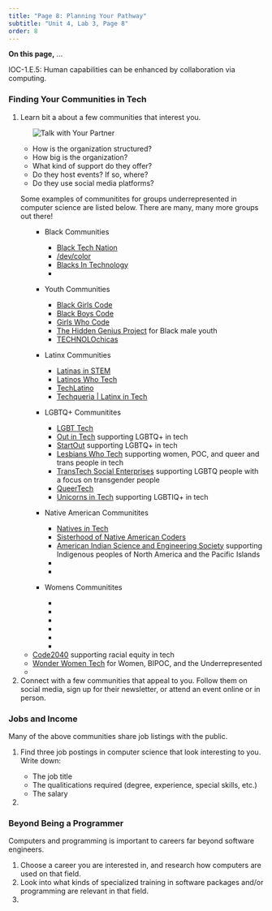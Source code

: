```yaml
---
title: "Page 8: Planning Your Pathway"
subtitle: "Unit 4, Lab 3, Page 8"
order: 8
---
```


::: learn
<p><strong>On this page,</strong> ...</p>
:::

::: todo
IOC-1.E.5: Human capabilities can be enhanced by collaboration via
computing.<br />
:::

<p>

</p>

<h3>Finding Your Communities in Tech</h3>

::: forYouToDo
<ol>

<li>

Learn bit a about a few communities that interest you.

<ul>

<img src="/img/icons/talk-with-your-partner.png" title="Talk with Your Partner" alt="Talk with Your Partner" class="float-end"/>

<li>How is the organization structured?</li>

<li>How big is the organization?</li>

<li>What kind of support do they offer?</li>

<li>Do they host events? If so, where?</li>

<li>Do they use social media platforms?</li>

</ul>

::: endnote
Some examples of communitites for groups underrepresented in computer
science are listed below. There are many, many more groups out there!

<ul>

<ul>

<li>

Black Communities

<ul>

<li><a href="https://blacktechnation.com/" title="Black Tech Nation" target="_blank">Black
Tech Nation</a></li>

<li><a href="https://devcolor.org/" title="/dev/color" target="_blank">/dev/color</a></li>

<li><a href="https://www.blacksintechnology.net/" title="Blacks In Technology" target="_blank">Blacks
In Technology</a></li>

<li><a href="" title="" target="_blank"></a></li>

</ul>

</li>

<li>

Youth Communities

<ul>

<li><a href="https://www.blackgirlscode.com/" title="Black Girls Code" target="_blank">Black
Girls Code</a></li>

<li><a href="https://www.blackboyscode.com/" title="Black Boys Code" target="_blank">Black
Boys Code</a></li>

<li><a href="https://girlswhocode.com/" title="Girls Who Code" target="_blank">Girls
Who Code</a></li>

<li><a href="https://www.hiddengeniusproject.org/" title="The Hidden Genius Project" target="_blank">The
Hidden Genius Project</a> for Black male youth</li>

<li><a href="https://technolochicas.org/" title="TECHNOLOchicas" target="_blank">TECHNOLOchicas</a></li>

</ul>

</li>

<li>

Latinx Communities

<ul>

<li><a href="http://www.latinasinstem.com/" title="Latinas in STEM" target="_blank">Latinas
in STEM</a></li>

<li><a href="https://latinoswhotech.com/" title="Latinos Who Tech" target="_blank">Latinos
Who Tech</a></li>

<li><a href="https://techlatino.org/" title="TechLatino" target="_blank">TechLatino</a></li>

<li><a href="https://techqueria.org/" title="Techqueria | Latinx in Tech" target="_blank">Techqueria
\| Latinx in Tech</a></li>

</ul>

</li>

<li>

LGBTQ+ Communitites

<ul>

<li><a href="https://www.lgbttech.org/" title="LGBT Tech" target="_blank">LGBT
Tech</a></li>

<li><a href="https://outintech.com/" title="Out in Tech" target="_blank">Out
in Tech</a> supporting LGBTQ+ in tech</li>

<li><a href="https://startout.org/" title="StartOut" target="_blank">StartOut</a>
supporting LGBTQ+ in tech</li>

<li><a href="https://lesbianswhotech.org/" title="Lesbians Who Tech" target="_blank">Lesbians
Who Tech</a> supporting women, POC, and queer and trans people in
tech</li>

<li><a href="https://transtechsocial.org/" title="TransTech Social Enterprises" target="_blank">TransTech
Social Enterprises</a> supporting LGBTQ people with a focus on
transgender people</li>

<li><a href="https://www.queertech.org/" title="QueerTech" target="_blank">QueerTech</a></li>

<li><a href="https://www.unicornsintech.com/" title="Unicorns in Tech" target="_blank">Unicorns
in Tech</a> supporting LGBTIQ+ in tech</li>

</ul>

</li>

<li>

Native American Communitites

<ul>

<li><a href="https://nativesintech.org/" title="Natives in Tech" target="_blank">Natives
in Tech</a></li>

<li><a href="https://sisterhoodofnativeamericancoders.org/" title="Sisterhood of Native American Coders" target="_blank">Sisterhood
of Native American Coders</a></li>

<li><a href="https://www.aises.org/" title="American Indian Science and Engineering Society" target="_blank">American
Indian Science and Engineering Society</a> supporting Indigenous peoples
of North America and the Pacific Islands</li>

<li><a href="" title="" target="_blank"></a></li>

<li><a href="" title="" target="_blank"></a></li>

</ul>

</li>

<li>

Womens Communitites

<ul>

<li><a href="" title="" target="_blank"></a></li>

<li><a href="" title="" target="_blank"></a></li>

<li><a href="" title="" target="_blank"></a></li>

<li><a href="" title="" target="_blank"></a></li>

<li>

</li>

<li>

</li>

</ul>

</li>

</ul>

<li><a href="http://www.code2040.org" title="Code2040" target="_blank">Code2040</a>
supporting racial equity in tech</li>

<li><a href="https://wonderwomentech.com/" title="Wonder Women Tech" target="_blank">Wonder
Women Tech</a> for Women, BIPOC, and the Underrepresented</li>

<li><a href="" title="" target="_blank"></a></li>

</ul>
:::

</li>

<li>Connect with a few communities that appeal to you. Follow them on
social media, sign up for their newsletter, or attend an event online or
in person.</li>

</ol>
:::

<h3>Jobs and Income</h3>

<p>Many of the above communities share job listings with the public.</p>

::: forYouToDo
<ol>

<li>

Find three job postings in computer science that look interesting to
you. Write down:

<ul>

<li>The job title</li>

<li>The qualitications required (degree, experience, special skills,
etc.)</li>

<li>The salary</li>

</ul>

</li>

<li>

</li>

</ol>
:::

<h3>Beyond Being a Programmer</h3>

<p>Computers and programming is important to careers far beyond software
engineers.</p>

::: forYouToDo
<ol>

<li>Choose a career you are interested in, and research how computers
are used on that field.</li>

<li>Look into what kinds of specialized training in software packages
and/or programming are relevant in that field.</li>

<li>

</li>

</ol>
:::
